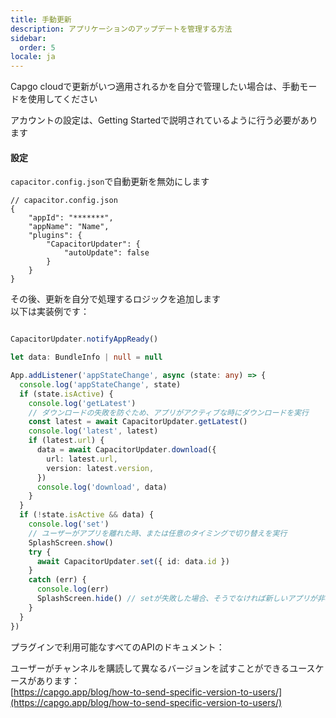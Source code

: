```yaml
---
title: 手動更新
description: アプリケーションのアップデートを管理する方法
sidebar:
  order: 5
locale: ja
---
```



Capgo cloudで更新がいつ適用されるかを自分で管理したい場合は、手動モードを使用してください

アカウントの設定は、Getting Startedで説明されているように行う必要があります

<LinkCard
	title="Getting Started"
	href="/docs/plugin/cloud-mode/getting-started"
/>

#### 設定
```capacitor.config.json```で自動更新を無効にします

```tsx
// capacitor.config.json
{
	"appId": "*******",
	"appName": "Name",
	"plugins": {
		"CapacitorUpdater": {
			"autoUpdate": false
		}
	}
}
```

その後、更新を自分で処理するロジックを追加します\
以下は実装例です：

```typescript

CapacitorUpdater.notifyAppReady()

let data: BundleInfo | null = null

App.addListener('appStateChange', async (state: any) => {
  console.log('appStateChange', state)
  if (state.isActive) {
    console.log('getLatest')
    // ダウンロードの失敗を防ぐため、アプリがアクティブな時にダウンロードを実行
    const latest = await CapacitorUpdater.getLatest()
    console.log('latest', latest)
    if (latest.url) {
      data = await CapacitorUpdater.download({
        url: latest.url,
        version: latest.version,
      })
      console.log('download', data)
    }
  }
  if (!state.isActive && data) {
    console.log('set')
    // ユーザーがアプリを離れた時、または任意のタイミングで切り替えを実行
    SplashScreen.show()
    try {
      await CapacitorUpdater.set({ id: data.id })
    }
    catch (err) {
      console.log(err)
      SplashScreen.hide() // setが失敗した場合、そうでなければ新しいアプリが非表示にする必要がある
    }
  }
})
```

プラグインで利用可能なすべてのAPIのドキュメント：

<LinkCard
	title="Methods"
	href="/docs/plugin/api/"
/>

ユーザーがチャンネルを購読して異なるバージョンを試すことができるユースケースがあります：\
[https://capgo.app/blog/how-to-send-specific-version-to-users/](https://capgo.app/blog/how-to-send-specific-version-to-users/)